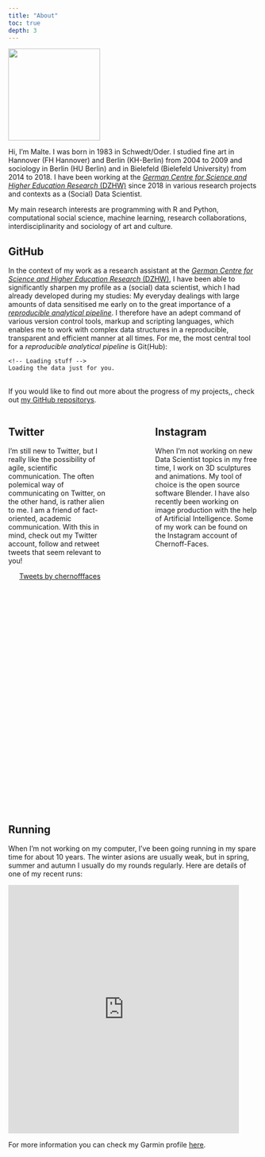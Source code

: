 ```yaml
---
title: "About"
toc: true
depth: 3
---
```


<head>

```{=html}
<style>
    .column {
      height: 800px;
      overflow-y: auto;
    }
  </style>
```
</head>

![](images/avatar_circle.png){fig-align="center" width="185"}

Hi, I'm Malte. I was born in 1983 in Schwedt/Oder. I studied fine art in Hannover (FH Hannover) and Berlin (KH-Berlin) from 2004 to 2009 and sociology in Berlin (HU Berlin) and in Bielefeld (Bielefeld University) from 2014 to 2018. I have been working at the [*German Centre for Science and Higher Education Research* (DZHW)](https://www.dzhw.eu/en/index_html) since 2018 in various research projects and contexts as a (Social) Data Scientist.

My main research interests are programming with R and Python, computational social science, machine learning, research collaborations, interdisciplinarity and sociology of art and culture.

## GitHub

In the context of my work as a research assistant at the [*German Centre for Science and Higher Education Research* (DZHW)](https://www.dzhw.eu/en/index_html), I have been able to significantly sharpen my profile as a (social) data scientist, which I had already developed during my studies: My everyday dealings with large amounts of data sensitised me early on to the great importance of a [*reproducible analytical pipeline*](https://analysisfunction.civilservice.gov.uk/support/reproducible-analytical-pipelines/). I therefore have an adept command of various version control tools, markup and scripting languages, which enables me to work with complex data structures in a reproducible, transparent and efficient manner at all times. For me, the most central tool for a *reproducible analytical pipeline* is Git(Hub):

<!-- Include the library. -->

```{=html}
<script
  src="https://unpkg.com/github-calendar@latest/dist/github-calendar.min.js">
</script>
```
<!-- Optionally, include the theme (if you don't want to struggle to write the CSS) -->

```{=html}
<link
  rel="stylesheet"
  href="https://unpkg.com/github-calendar@latest/dist/github-calendar-responsive.css"
/>
```
<!-- Prepare a container for your calendar. -->

::: calendar
```         
<!-- Loading stuff -->
Loading the data just for you.
```
:::

```{=html}

<script>
    // or enable responsive functionality:
    GitHubCalendar(".calendar", "maltehueckstaedt", { responsive: true });

    // Use a proxy
    GitHubCalendar(".calendar", "maltehueckstaedt", {
       proxy (maltehueckstaedt) {
         return fetch(`https://your-proxy.com/github?user=${username}`)
       }
    }).then(r => r.text())
</script>
```
\
If you would like to find out more about the progress of my projects,, check out [my GitHub repositorys](https://github.com/maltehueckstaedt).

::: columns
::: {.column width="45%"}
## Twitter

I'm still new to Twitter, but I really like the possibility of agile, scientific communication. The often polemical way of communicating on Twitter, on the other hand, is rather alien to me. I am a friend of fact-oriented, academic communication. With this in mind, check out my Twitter account, follow and retweet tweets that seem relevant to you!

<center><a class="twitter-timeline" data-width="330" data-height="500" data-theme="light" href="https://twitter.com/chernofffaces?ref_src=twsrc%5Etfw">Tweets by chernofffaces</a></center>

```{=html}
<script async src="https://platform.twitter.com/widgets.js" charset="utf-8"></script>
```
:::

::: {.column width="10%"}
<!-- empty column to create gap -->
:::

::: {.column width="45%"}
## Instagram

When I'm not working on new Data Scientist topics in my free time, I work on 3D sculptures and animations. My tool of choice is the open source software Blender. I have also recently been working on image production with the help of Artificial Intelligence. Some of my work can be found on the Instagram account of Chernoff-Faces.

<center>

<blockquote style="width:800;" class="instagram-media" data-instgrm-version="14">

<!-- replace this href with the link to the post -->

<a href='https://www.instagram.com/p/ClEIOTFokCi/' ></a>

</blockquote>

```{=html}
<script src="//www.instagram.com/embed.js"></script>
```
</center>
:::
:::

## Running

When I'm not working on my computer, I've been going running in my spare time for about 10 years. The winter asions are usually weak, but in spring, summer and autumn I usually do my rounds regularly. Here are details of one of my recent runs:

<iframe src="https://connect.garmin.com/modern/activity/embed/10907837412" title="Schwerin - W05D7-Langer Lauf" width="465" height="500" frameborder="0">

</iframe>

For more information you can check my Garmin profile [here](https://connect.garmin.com/modern/profile/a7608bfb-2aaf-4eed-becd-6871567540c7).
